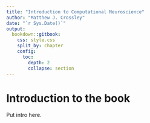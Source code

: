 ```yaml
---
title: "Introduction to Computational Neuroscience"
author: "Matthew J. Crossley"
date: "`r Sys.Date()`"
output:
  bookdown::gitbook:
    css: style.css
    split_by: chapter
    config:
      toc:
        depth: 2
        collapse: section
---
```


# Introduction to the book

Put intro here.
